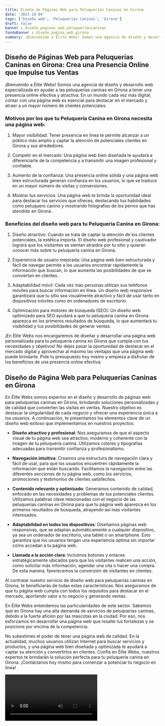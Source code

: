 ```yaml
---
title: Diseño de Páginas Web para Peluquerías Caninas en Girona
date: '2023-10-04'
tags: ['Diseño web', 'Peluquerías Caninas', 'Girona']
draft: false
banner : diseño_paginas_web_peluqueríascaninas
fondoBanner : diseño_pagina_web_girona
summary: ¡Bienvenido a Élite Webs! Somos una agencia de diseño y desarrollo web especializada en ayudar a las peluquerías caninas en Girona a tener una presencia online efectiva y atractiva. En un mundo cada vez más digital, contar con una página web es esencial para destacar en el mercado y atraer a un mayor número de clientes potenciales.
---
```


## Diseño de Páginas Web para Peluquerías Caninas en Girona: Crea una Presencia Online que Impulse tus Ventas

¡Bienvenido a Élite Webs! Somos una agencia de diseño y desarrollo web especializada en ayudar a las peluquerías caninas en Girona a tener una presencia online efectiva y atractiva. En un mundo cada vez más digital, contar con una página web es esencial para destacar en el mercado y atraer a un mayor número de clientes potenciales.

### Motivos por los que tu Peluquería Canina en Girona necesita una página web:

1. Mayor visibilidad: Tener presencia en línea te permite alcanzar a un público más amplio y captar la atención de potenciales clientes en Girona y sus alrededores.

2. Competir en el mercado: Una página web bien diseñada te ayudará a diferenciarte de la competencia y a transmitir una imagen profesional y confiable.

3. Aumento de la confianza: Una presencia online sólida y una página web bien estructurada generan confianza en los usuarios, lo que se traduce en un mayor número de visitas y conversiones.

4. Mostrar tus servicios: Una página web te brinda la oportunidad ideal para destacar los servicios que ofreces, destacando tus habilidades como peluquero canino y mostrando fotografías de los perros que has atendido en Girona.

### Beneficios del diseño web para tu Peluquería Canina en Girona:

1. Diseño atractivo: Cuando se trata de captar la atención de los clientes potenciales, la estética importa. El diseño web profesional y cautivador logrará que los visitantes se sientan atraídos por tu sitio y quieran conocer más sobre tu peluquería canina en Girona.

2. Experiencia de usuario mejorada: Una página web bien estructurada y fácil de navegar permite a los usuarios encontrar rápidamente la información que buscan, lo que aumenta las posibilidades de que se conviertan en clientes.

3. Adaptabilidad móvil: Cada vez más personas utilizan sus teléfonos móviles para buscar información en línea. Un diseño web responsive garantizará que tu sitio sea visualmente atractivo y fácil de usar tanto en dispositivos móviles como en ordenadores de escritorio.

4. Optimización para motores de búsqueda (SEO): Un diseño web optimizado para SEO ayudará a que tu peluquería canina en Girona aparezca en los primeros resultados de búsqueda, lo que aumentará tu visibilidad y tus posibilidades de generar ventas.

¡En Élite Webs nos encargaremos de diseñar y desarrollar una página web personalizada para tu peluquería canina en Girona que cumpla con tus necesidades y objetivos! No dejes pasar la oportunidad de destacar en el mercado digital y aprovechar al máximo las ventajas que una página web puede brindarte. Pide tu presupuesto hoy mismo y empieza a disfrutar de los beneficios de una presencia online efectiva.

<GifSeo />

<Cta />

## Diseño de Página Web para Peluquerías Caninas en Girona

En Élite Webs somos expertos en el diseño y desarrollo de páginas web para peluquerías caninas en Girona, brindando soluciones personalizadas y de calidad que convierten las visitas en ventas. Nuestro objetivo es destacar la singularidad de cada negocio y ofrecer una experiencia única a los usuarios. A continuación, te presentamos los elementos clave de un diseño web exitoso que implementamos en nuestros proyectos:

- **Diseño atractivo y profesional**: Nos aseguramos de que el aspecto visual de tu página web sea atractivo, moderno y coherente con la imagen de tu peluquería canina. Utilizamos colores y tipografías adecuadas para transmitir confianza y profesionalismo.

- **Navegación intuitiva**: Creamos una estructura de navegación clara y fácil de usar, para que los usuarios encuentren rápidamente la información que están buscando. Facilitamos la navegación entre las diferentes secciones de tu página web, como los servicios, promociones y testimonios de clientes satisfechos.

- **Contenido relevante y optimizado**: Generamos contenido de calidad, enfocado en las necesidades y problemas de tus potenciales clientes. Utilizamos palabras clave relacionadas con el negocio de las peluquerías caninas en Girona para que tu página web aparezca en los primeros resultados de búsqueda, atrayendo así más visitantes interesados.

- **Adaptabilidad en todos los dispositivos**: Diseñamos páginas web responsivas, que se adaptan automáticamente a cualquier dispositivo, ya sea un ordenador de escritorio, una tablet o un smartphone. Esto garantiza que los usuarios tengan una experiencia óptima sin importar cómo accedan a tu página web.

- **Llamada a la acción clara**: Incluimos botones y enlaces estratégicamente ubicados para que los visitantes realicen una acción, como solicitar más información, agendar una cita o hacer una compra. De esta manera, favorecemos la conversión de visitantes en clientes.

Al contratar nuestro servicio de diseño web para peluquerías caninas en Girona, te beneficiarás de todas estas características. Nos aseguramos de que tu página web cumpla con todos los requisitos para destacar en el mercado, aportando valor a tu negocio y generando ventas.

En Élite Webs entendemos las particularidades de este sector. Sabemos que en Girona hay una alta demanda de servicios de peluquerías caninas, debido a la fuerte afición por las mascotas en la ciudad. Por eso, nos esforzamos en desarrollar una página web que resalte tus fortalezas y se posicione por encima de la competencia.

No subestimes el poder de tener una página web de calidad. En la actualidad, muchos usuarios utilizan Internet para buscar servicios y productos, y una página web bien diseñada y optimizada te ayudará a captar su atención y convertirlos en clientes. Confía en Élite Webs, nuestros expertos te brindarán la solución perfecta para tu peluquería canina en Girona. ¡Contáctanos hoy mismo para comenzar a potenciar tu negocio en línea!

<Video />

<CtaBot job='Peluquerías Caninas' city='Girona'/>

<Gmaps query='Girona+españa+maps' />